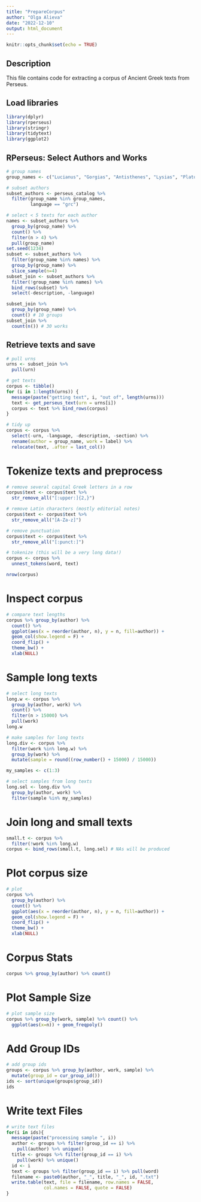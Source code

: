 ```yaml
---
title: "PrepareCorpus"
author: "Olga Alieva"
date: "2022-12-10"
output: html_document
---
```


```r
knitr::opts_chunk$set(echo = TRUE)
```

## Description 

This file contains code for extracting a corpus of Ancient Greek texts from Perseus.

## Load libraries
```r
library(dplyr)
library(rperseus)
library(stringr)
library(tidytext)
library(ggplot2)
```

## RPerseus: Select Authors and Works
```r
# group names
group_names <- c("Lucianus", "Gorgias", "Antisthenes", "Lysias", "Plato", "Aristotle", "Isocrates", "Alcidamas", "Polybius", "Herodotus", "Plotinus", "Xenophon", "Plutarch")

# subset authors
subset_authors <- perseus_catalog %>% 
  filter(group_name %in% group_names,
         language == "grc")

# select < 5 texts for each author
names <- subset_authors %>% 
  group_by(group_name) %>% 
  count() %>% 
  filter(n > 4) %>% 
  pull(group_name) 
set.seed(1234)
subset <- subset_authors %>% 
  filter(group_name %in% names) %>% 
  group_by(group_name) %>% 
  slice_sample(n=4)
subset_join <- subset_authors %>% 
  filter(!group_name %in% names) %>% 
  bind_rows(subset) %>% 
  select(-description, -language)

subset_join %>% 
  group_by(group_name) %>% 
  count() # 10 groups
subset_join %>% 
  count(n()) # 30 works
```

## Retrieve texts and save
```r
# pull urns
urns <- subset_join %>% 
  pull(urn)

# get texts
corpus <- tibble()
for (i in 1:length(urns)) {
  message(paste("getting text", i, "out of", length(urns)))
  text <- get_perseus_text(urn = urns[i])
  corpus <- text %>% bind_rows(corpus)
}

# tidy up
corpus <- corpus %>% 
  select(-urn, -language, -description, -section) %>% 
  rename(author = group_name, work = label) %>% 
  relocate(text, .after = last_col())
```

# Tokenize texts and preprocess
```r
# remove several capital Greek letters in a row 
corpus$text <- corpus$text %>% 
  str_remove_all("[:upper:]{2,}")

# remove Latin characters (mostly editorial notes)
corpus$text <- corpus$text %>% 
  str_remove_all("[A-Za-z]")

# remove punctuation
corpus$text <- corpus$text %>% 
  str_remove_all("[:punct:]")

# tokenize (this will be a very long data!)
corpus <- corpus %>% 
  unnest_tokens(word, text)

nrow(corpus)
```

# Inspect corpus
```r
# compare text lengths
corpus %>% group_by(author) %>% 
  count() %>%
  ggplot(aes(x = reorder(author, n), y = n, fill=author)) +
  geom_col(show.legend = F) + 
  coord_flip() + 
  theme_bw() + 
  xlab(NULL)
```

# Sample long texts
```r
# select long texts 
long.w <- corpus %>% 
  group_by(author, work) %>% 
  count() %>% 
  filter(n > 15000) %>% 
  pull(work)
long.w

# make samples for long texts
long.div <- corpus %>% 
  filter(work %in% long.w) %>% 
  group_by(work) %>% 
  mutate(sample = round((row_number() + 15000) / 15000)) 

my_samples <- c(1:3)

# select samples from long texts
long.sel <- long.div %>% 
  group_by(author, work) %>% 
  filter(sample %in% my_samples)
```

# Join long and small texts
```r
small.t <- corpus %>% 
  filter(!work %in% long.w)
corpus <- bind_rows(small.t, long.sel) # NAs will be produced
```

# Plot corpus size
```r
# plot
corpus %>% 
  group_by(author) %>% 
  count() %>%
  ggplot(aes(x = reorder(author, n), y = n, fill=author)) +
  geom_col(show.legend = F) + 
  coord_flip() + 
  theme_bw() + 
  xlab(NULL)
```

# Corpus Stats
```r
corpus %>% group_by(author) %>% count()
```

# Plot Sample Size
```r
# plot sample size
corpus %>% group_by(work, sample) %>% count() %>%
  ggplot(aes(x=n)) + geom_freqpoly()
```

# Add Group IDs
```r
# add group ids
groups <- corpus %>% group_by(author, work, sample) %>% 
  mutate(group_id = cur_group_id())
ids <- sort(unique(groups$group_id))
ids
```

# Write text Files
```r
# write text files 
for(i in ids){
  message(paste("processing sample ", i))
  author <- groups %>% filter(group_id == i) %>% 
    pull(author) %>% unique()
  title <- groups %>% filter(group_id == i) %>% 
    pull(work) %>% unique()
  id <- i
  text <- groups %>% filter(group_id == i) %>% pull(word)
  filename <- paste0(author, "_", title, "_", id, ".txt")
  write.table(text, file = filename, row.names = FALSE, 
              col.names = FALSE, quote = FALSE)
}
```
